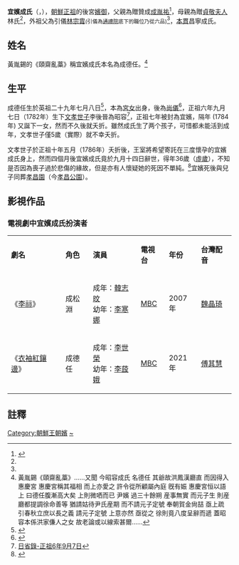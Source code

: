 {{CJK-New-Char|3B00|ver=A}}
{{東亞女性歷史人物
|名稱=宜嬪成氏
|身份=朝鮮正祖之嬪
|畫像=
|說明=正祖之後宮
|姓=成
|名=德任
|姓名=成德任
|字=
|官職=
|封爵=
|品階=正一品
|位號=[[嬪|嬪]]
|封號=
|御稱號=
|湯沐邑=
|徽號=宜
|宮號1=
|宮號2=
|本貫={{tsl|ko|창녕 성씨|昌寧成氏}}
|神號=
|尊號=
|乳名=
|幼名=
|兒名=
|童名=
|小字=
|號=
|法號=
|院號=
|其他名號=
|出生年=1753年[[七月初八|農曆7月8日]]
|出生地=
|婚年=
|逝世年=1786年[[九月十四|農曆9月14日]]
|逝世地=
|諡號=
|墳墓=[[孝昌園|孝昌園]](與文孝世子同葬)
|父親=贈贊成[[成胤佑|成胤佑]]
|嫡母=
|母親=贈貞敬夫人林氏
|夫=[[朝鮮正祖|正祖]]李祘
|婚姻名份=妾室
|夫之父=[[朝鮮莊祖|莊祖]]李愃
|夫之母=[[獻敬王后|獻敬王后]]洪氏
|夫之嫡母=
|夫之元配=[[孝懿王后|孝懿王后]]金氏
|夫之正室=
|夫之繼室=
|夫之平妻=
|夫之側室=[[元嬪洪氏|元嬪洪氏]]、[[和嬪尹氏|和嬪尹氏]]、[[綏嬪朴氏|綏嬪朴氏]]
|兄弟=哥哥成湛、成浹、成浣、成淑
|姊妹=二姐一嫁康德淳、另嫁尹貴永
|嫡兄弟=
|嫡姊妹=
|庶兄弟=
|庶姊妹=
|同胞兄弟=
|同胞姊妹=
|異母兄弟=
|異母姊妹=
|異父兄弟=
|異父姊妹=
|繼兄弟=
|繼姊妹=
|子=[[文孝世子|文孝世子]]李{{僻字|㬀|左日右享}}（音某）
|女=翁主（1784年生，同年夭折。）<ref>{{Cite web |url=http://sillok.history.go.kr/id/kva_10803120_001 |title=《正祖實錄》17卷，正祖8年(1784年)閏3月20日 |accessdate=2012-03-28 |archive-date=2015-04-17 |archive-url=https://web.archive.org/web/20150417065310/http://sillok.history.go.kr/id/kva_10803120_001 |dead-url=no }}</ref><ref>{{Cite web |url=http://sillok.history.go.kr/id/wva_10805012_001 |title=《正祖實錄》17卷，正祖8年(1784年)5月12日 |accessdate=2012-03-28 |archive-date=2019-08-12 |archive-url=https://web.archive.org/web/20190812060338/http://sillok.history.go.kr/inspection/insp_king.jsp?id=wva_10805012_001&tabid=w |dead-url=no }}</ref>
|養子=
|養女=
|繼子=
|繼女=
|經歷=*正祖六年（1782年）七月廿六升[[尚儀|尚儀]]
*正祖六年九月七日（1782年）晉昭容
*正祖七年二月十九日（1783年）晉宜嬪<ref>{{Cite web |url=http://sillok.history.go.kr/id/kva_10702019_004 |title=《正祖實錄》15卷，正祖7年(1783年)2月19日 |accessdate=2012-03-28 |archive-date=2021-01-16 |archive-url=https://web.archive.org/web/20210116122152/http://sillok.history.go.kr/id/kva_10702019_004 |dead-url=no }}</ref>
|注釋=}}

'''宜嬪成氏'''（{{lang-ko|의빈성씨}}，{{bd|1753年|農曆7月8日|1786年|農曆9月14日|}}），[[朝鮮正祖|朝鮮正祖]]的後宮[[嬪御|嬪御]]，父親為贈贊成[[成胤祐|成胤祐]]<ref name="multiple">{{Cite web |url=http://221.150.168.57/img/book2/2/JE_A_25102/JE_A_25102_001_000072.gif |title=《御製宜嬪墓誌銘》……父曰胤祐贈贊成，母曰林贈貞敬夫人，引儀宗胄女也。…… |access-date=2014-08-01 |archive-date=2014-08-08 |archive-url=https://web.archive.org/web/20140808044308/http://221.150.168.57/img/book2/2/JE_A_25102/JE_A_25102_001_000072.gif |dead-url=yes }}</ref>，母親為贈[[貞敬夫人|貞敬夫人]]林氏<ref name="multiple" />，外祖父為引儀[[林宗胄|林宗胄]]<small>(引儀為[[通禮院|通禮院]]底下的職位乃從六品)</small><ref name="multiple" />，[[本貫|本貫]]昌寧成氏。

==姓名==
黃胤錫的《頤齋亂藁》稱宜嬪成氏本名為成德任。<ref>黃胤錫《頤齋亂藁》……又聞 今昭容成氏 名德任 其爺故洪鳳漢廳直 而因得入惠慶宮 惠慶宮稱其福相 而上亦愛之 許令從所顧屬內庭 旣有娠 惠慶宮恒以語上 曰德任腹漸高大矣 上則微哂而已 尹嬪 過三十餘朔 産事無實 而元子生 則産廳都提調徐命善等 猶請姑待尹氏産期 而不請元子定號 奉朝賀金尙喆 亟上疏 引春秋立庶以長之義 請元子定號 上意亦然 亟從之 徐則竟八度呈辭而遞 蓋昭容本係洪家傔人之女 故老論或以線索甚爾……</ref>

==生平== 
成德任生於英祖二十九年七月八日<ref>{{Cite web |url=http://223.194.62.57/img/book2/2/JE_A_25102/JE_A_25102_001_000022.gif |title=《御製宜嬪墓表》……嬪生于英宗二十九年癸酉七月八日，得年三十有四。…… |accessdate=2016-04-18 |archive-date=2016-04-27 |archive-url=https://web.archive.org/web/20160427162621/http://223.194.62.57/img/book2/2/JE_A_25102/JE_A_25102_001_000022.gif |dead-url=no }}</ref>，本為[[宮女|宮女]]出身，後為[[尚儀|尚儀]]<ref>{{Cite web |url=http://sillok.history.go.kr/inspection/insp_king.jsp?id=wva_10608026_001&tabid=w |title=《正祖實錄》14卷，正祖6年（1782年）8月26日 |accessdate=2012-03-28 |archive-date=2014-07-14 |archive-url=https://web.archive.org/web/20140714135236/http://sillok.history.go.kr/inspection/insp_king.jsp?id=wva_10608026_001&tabid=w |dead-url=no }}</ref>，正祖六年九月七日（1782年）生下[[文孝世子|文孝世子]]李{{僻字|㬀|左日右享}}後晉為昭容<ref>[http://e-kyujanggak.snu.ac.kr/YDG/ILS_CONTVIEW.jsp?setid=206679&pos=0&ptype=class&subtype=ils&lclass=year&mclass=1700&year=1782&month=9&day=7 日省錄-正祖6年9月7日]</ref>，正祖七年被封為宜嬪，隔年 (1784年) 又誕下一女，然而不久後就夭折。雖然成氏生了两个孩子，可惜都未能活到成年，文孝世子僅5歲（實際）就不幸夭折。

文孝世子於正祖十年五月（1786年）夭折後，王室將希望寄託在三度懷孕的宜嬪成氏身上，然而四個月後宜嬪成氏竟於九月十四日辭世，得年36歲（[[虛歲|虛歲]]），不知是否因為喪子過於悲傷的緣故，但是亦有人懷疑她的死因不單純。<ref>{{Cite web |url=http://sillok.history.go.kr/inspection/insp_king.jsp?id=wva_11009014_002&tabid=w |title=《正祖實錄》22卷，正祖10年（1786年）9月14日紀錄2 |access-date=2012-03-28 |archive-date=2019-08-11 |archive-url=https://web.archive.org/web/20190811024009/http://sillok.history.go.kr/inspection/insp_king.jsp?id=wva_11009014_002&tabid=w |dead-url=no }}</ref>宜嬪死後與兒子同葬[[孝昌園|孝昌園]]（今[[孝昌公園|孝昌公園]]）。

== 影視作品 ==

===電視劇中宜嬪成氏扮演者===
{|class="wikitable" width="65%" 
|- style="background:cornflowerblue; color:white" align=center
|  '''劇名''' ||'''角色'''||'''演員'''|| '''電視台''' || '''年份''' || '''台灣配音'''
|-
| 《[[李祘_(電視劇)|李祘]]》||成松淵|| 成年：[[韓志旼|韓志旼]]<br>幼年：[[李寒娜|李寒娜]]||[[MBC|MBC]]||2007年||[[魏晶琦|魏晶琦]]
|-
|《[[衣袖紅鑲邊|衣袖紅鑲邊]]》||成德任||成年：[[李世榮_(韓國)|李世榮]]<br>幼年：[[李蔎娥|李蔎娥]]||[[MBC|MBC]]||2021年||[[傅其慧|傅其慧]]
|}

== 註釋 ==
{{reflist}}

[[Category:朝鮮王朝嬪|Category:朝鮮王朝嬪]]
[[Category:成姓|~]]